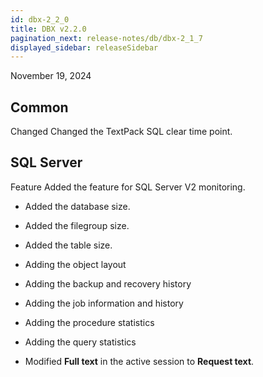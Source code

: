 ```yaml
---
id: dbx-2_2_0
title: DBX v2.2.0
pagination_next: release-notes/db/dbx-2_1_7
displayed_sidebar: releaseSidebar
---
```


November 19, 2024

## Common

<Status priority='1'>Changed</Status> Changed the TextPack SQL clear time point.

## SQL Server

<Status priority='1'>Feature</Status> Added the feature for SQL Server V2 monitoring.

- Added the database size.

- Added the filegroup size.

- Added the table size.

- Adding the object layout

- Adding the backup and recovery history

- Adding the job information and history

- Adding the procedure statistics

- Adding the query statistics

- Modified **Full text** in the active session to **Request text**.
